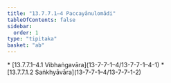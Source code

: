 ```yaml
---
title: "13.7.7.1–4 Paccayānulomādi"
tableOfContents: false
sidebar:
  order: 1
type: "tipitaka"
basket: "ab"
---
```



<DynamicBreadcrumb />



<TableOfContents>
* [13.7.7.1–4.1 Vibhaṅgavāra](13-7-7-1–4/13-7-7-1–4-1)
* [13.7.7.1.2 Saṅkhyāvāra](13-7-7-1–4/13-7-7-1-2)
</TableOfContents>